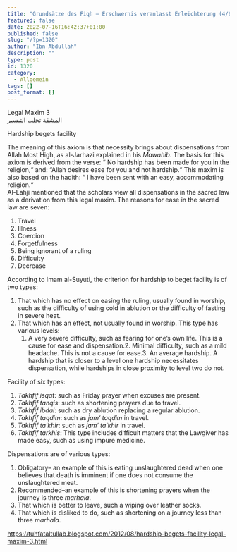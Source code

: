 ```yaml
---
title: "Grundsätze des Fiqh – Erschwernis veranlasst Erleichterung (4/6)"
featured: false
date: 2022-07-16T16:42:37+01:00
published: false
slug: "/?p=1320"
author: "Ibn Abdullah"
description: ""
type: post
id: 1320
category:
  - Allgemein
tags: []
post_format: []
---
```


Legal Maxim 3  
المشقة تجلب التيسير

Hardship begets facility

The meaning of this axiom is that necessity brings about dispensations from Allah Most High, as al-Jarhazi explained in his _Mawahib_. The basis for this axiom is derived from the verse: “ No hardship has been made for you in the religion,“ and: “Allah desires ease for you and not hardship.“ This maxim is also based on the hadith: “ I have been sent with an easy, accommodating religion.“  
Al-Lahji mentioned that the scholars view all dispensations in the sacred law as a derivation from this legal maxim. The reasons for ease in the sacred law are seven:

1. Travel
2. Illness
3. Coercion
4. Forgetfulness
5. Being ignorant of a ruling
6. Difficulty
7. Decrease

According to Imam al-Suyuti, the criterion for hardship to beget facility is of two types:

1. That which has no effect on easing the ruling, usually found in worship, such as the difficulty of using cold in ablution or the difficulty of fasting in severe heat.
2. That which has an effect, not usually found in worship. This type has various levels:
   1. A very severe difficulty, such as fearing for one’s own life. This is a cause for ease and dispensation.2. Minimal difficulty, such as a mild headache. This is not a cause for ease.3. An average hardship. A hardship that is closer to a level one hardship necessitates dispensation, while hardships in close proximity to level two do not.

Facility of six types:

1. _Takhfif isqat_: such as Friday prayer when excuses are present.
2. _Takhfif tanqis_: such as shortening prayers due to travel.
3. _Takhfif ibdal_: such as dry ablution replacing a regular ablution.
4. _Takhfif taqdim_: such as _jam‘ taqdim_ in travel.
5. _Takhfif ta’khir_: such as _jam‘ ta’khir_ in travel.
6. _Takhfif tarkhis_: This type includes difficult matters that the Lawgiver has made easy, such as using impure medicine.

Dispensations are of various types:

1. Obligatory– an example of this is eating unslaughtered dead when one believes that death is imminent if one does not consume the unslaughtered meat.
2. Recommended–an example of this is shortening prayers when the journey is three _marhala_.
3. That which is better to leave, such a wiping over leather socks.
4. That which is disliked to do, such as shortening on a journey less than three _marhala_.

https://tuhfataltullab.blogspot.com/2012/08/hardship-begets-facility-legal-maxim-3.html
